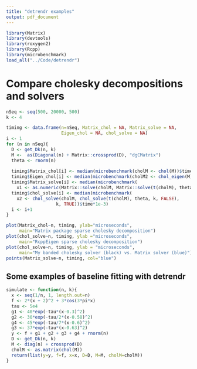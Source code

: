 ```yaml
---
title: "detrendr examples"
output: pdf_document
---
```



```r
library(Matrix)
library(devtools)
library(roxygen2)
library(Rcpp)
library(microbenchmark)
load_all("../Code/detrendr")


```

# Compare cholesky decompositions and solvers
```r
nSeq <- seq(500, 20000, 500) 
k <- 4

timing <- data.frame(n=nSeq, Matrix_chol = NA, Matrix_solve = NA, 
                     Eigen_chol = NA, chol_solve = NA)
i <- 1
for (n in nSeq){
  D <- get_Dk(n, k)
  M <-  as(Diagonal(n) + Matrix::crossprod(D), "dgCMatrix")
  theta <- rnorm(n)
  
  timing$Matrix_chol[i] <- median(microbenchmark(cholM <- chol(M))$time*1e-3)
  timing$Eigen_chol[i] <- median(microbenchmark(cholM2 <- chol_eigen(M))$time*1e-3)
  timing$Matrix_solve[i] <- median(microbenchmark(
    x1 <- as.numeric(Matrix::solve(cholM, Matrix::solve(t(cholM), theta))))$time*1e-3)
  timing$chol_solve[i] <- median(microbenchmark(
    x2 <- chol_solve(cholM, chol_solve(t(cholM), theta, k, FALSE), 
                   k, TRUE))$time*1e-3)
  i <- i+1
}

plot(Matrix_chol~n, timing, ylab="microseconds", 
     main="Matrix package sparse cholesky decomposition")
plot(chol_solve~n, timing, ylab ="microseconds", 
     main="RcppEigen sparse cholesky decomposition")
plot(chol_solve~n, timing, ylab = "microseconds", 
     main="My banded cholesky solver (black) vs. Matrix solver (blue)")
points(Matrix_solve~n, timing, col="blue")


```


## Some examples of baseline fitting with detrendr

```r

simulate <- function(n, k){
  x <- seq(1/n, 1, length.out=n)
  f <- 2*(x + 2)^2 + 3*cos(3*pi*x)
  tau <- 5e4
  g1 <- 40*exp(-tau*(x-0.3)^2)
  g2 <- 30*exp(-tau/2*(x-0.58)^2)
  g4 <- 45*exp(-tau/7*(x-0.6)^2)
  g3 <- 37*exp(-tau*(x-0.63)^2)
  y <- f + g1 + g2 + g3 + g4 + rnorm(n)
  D <- get_Dk(n, k)
  M <- diag(n) + crossprod(D)
  cholM <- as.matrix(chol(M))
  return(list(y=y, f=f, x=x, D=D, M=M, cholM=cholM))
}
```


<!-- ## Current timing experiments -->
<!-- ```{r timing, include=FALSE, echo=FALSE, cache=TRUE, } -->
<!-- nSeq <- seq(100, 1500, 200) -->
<!-- timing <- data.frame(n=nSeq, R = NA, C=NA) -->
<!-- tau <- 0.01 -->
<!-- lambda <- 10 -->
<!-- step <- 1 -->

<!-- for (i in 1:length(nSeq)){ -->
<!--   simData <- simulate(nSeq[i], 3) -->
<!--   y <- simData$y -->
<!--   theta <- simData$y -->
<!--   D <- simData$D -->
<!--   eta <- matrix(D%*%theta) -->
<!--   M <- simData$M -->
<!--   cholM <- simData$cholM -->
<!--   timing$R[i] <- system.time(  -->
<!--       multi_step_R <- spingarn_multi_step_R(theta, eta, y, D, M, lambda,  -->
<!--                                             tau, step, 100))[3] -->
<!--   timing$C[i] <- system.time( -->
<!--     multi_step <- spingarn_multi_step(theta, eta, y, D, cholM, -->
<!--                                      lambda, tau, step, 100))[3] -->
<!-- } -->


<!-- plot(C~n, timing, type="l", col="blue", ylab="Elapsed Time (s) per 100 iterations", main = "R code is in black, C in blue") -->
<!-- lines(R~n, timing, type="l") -->
<!-- ``` -->


<!-- ## Convergence when n=100, lambda = 10 -->
<!-- ```{r convergence, include=TRUE, echo=TRUE, cache=TRUE} -->

<!-- n <- 500 -->
<!-- simData <- simulate(n, 3) -->

<!-- y <- simData$y -->
<!-- theta <- simData$y -->
<!-- D <- simData$D -->
<!-- eta <- matrix(D%*%theta) -->
<!-- M <- simData$M -->
<!-- cholM <- simData$cholM -->
<!-- tau <- 0.05 -->
<!-- lambda <- 10 -->
<!-- step <- 1 -->

<!-- max_iter <- 70000 -->
<!-- rerr <- double(max_iter-1) -->
<!-- THx <- matrix(NA, n, max_iter) -->
<!-- for (iter in 1:max_iter) { -->
<!--   one_step <- spingarn_one_step_R(theta, eta, y, D, M, lambda, tau, step) -->
<!--   theta <- one_step[[1]] -->
<!--   eta <- one_step[[2]] -->
<!--   THx[,iter] <- prox_f1(theta, y, tau) -->
<!--   if (iter > 1){ -->
<!--     rerr[iter] <- norm(as.matrix(THx[,iter] - THx[,iter-1]),'f')/ -->
<!--                     (1 + norm(THx[,iter,drop=FALSE], 'f')) -->
<!--   } -->
<!-- } -->
<!-- theta_last <- prox_f1(theta, y, tau) -->

<!-- par(mfrow=c(2,1), mar=c(3,4,1,1)) -->
<!-- plot(log(rerr), type="l") -->

<!-- plot(simData$x,simData$f,type='l',col='blue', -->
<!-- ylim=c(min(y),max(y)), lwd=3,ylab="", xlab="") -->
<!-- points(simData$x,y, cex=.6) -->
<!-- lines(simData$x,theta_last,col='red', lwd=3) -->

<!-- ``` -->

<!-- ## Convergence when n=1000, lambda = 100 -->
<!-- ```{r convergence2, include=TRUE, echo=FALSE, cache=TRUE} -->

<!-- n <- 1000 -->
<!-- simData <- simulate(n, 3) -->

<!-- y <- simData$y -->
<!-- theta <- simData$y -->
<!-- D <- simData$D -->
<!-- eta <- matrix(D%*%theta) -->
<!-- M <- simData$M -->
<!-- cholM <- simData$cholM -->
<!-- tau <- 0.05 -->
<!-- lambda <- 100 -->
<!-- step <- 1 -->

<!-- max_iter <- 70000 -->
<!-- rerr <- double(max_iter-1) -->
<!-- THx <- matrix(NA, n, max_iter) -->
<!-- for (iter in 1:max_iter) { -->
<!--   one_step <- spingarn_one_step_R(theta, eta, y, D, M, lambda, tau, step) -->
<!--   theta <- one_step[[1]] -->
<!--   eta <- one_step[[2]] -->
<!--   THx[,iter] <- prox_f1(theta, y, tau) -->
<!--   if (iter > 1){ -->
<!--     rerr[iter] <- norm(as.matrix(THx[,iter] - THx[,iter-1]),'f')/ -->
<!--                     (1 + norm(THx[,iter,drop=FALSE], 'f')) -->
<!--   } -->
<!-- } -->
<!-- theta_last <- prox_f1(theta, y, tau) -->

<!-- par(mfrow=c(2,1), mar=c(3,4,1,1)) -->
<!-- plot(log(rerr), type="l") -->

<!-- plot(simData$x,simData$f,type='l',col='blue', -->
<!-- ylim=c(min(y),max(y)), lwd=3,ylab="", xlab="") -->
<!-- points(simData$x,y, cex=.6) -->
<!-- lines(simData$x,theta_last,col='red', lwd=3) -->

<!-- ``` -->

<!-- ## Convergence when n=2000, lambda = 100 -->
<!-- ```{r convergence3, include=TRUE, echo=FALSE, cache=TRUE} -->

<!-- n <- 2000 -->
<!-- simData <- simulate(n, 3) -->

<!-- y <- simData$y -->
<!-- theta <- simData$y -->
<!-- D <- simData$D -->
<!-- eta <- matrix(D%*%theta) -->
<!-- M <- simData$M -->
<!-- cholM <- simData$cholM -->
<!-- tau <- 0.05 -->
<!-- lambda <- 100 -->
<!-- step <- 1 -->

<!-- max_iter <- 70000 -->
<!-- rerr <- double(max_iter-1) -->
<!-- THx <- matrix(NA, n, max_iter) -->
<!-- for (iter in 1:max_iter) { -->
<!--   one_step <- spingarn_one_step_R(theta, eta, y, D, M, lambda, tau, step) -->
<!--   theta <- one_step[[1]] -->
<!--   eta <- one_step[[2]] -->
<!--   THx[,iter] <- prox_f1(theta, y, tau) -->
<!--   if (iter > 1){ -->
<!--     rerr[iter] <- norm(as.matrix(THx[,iter] - THx[,iter-1]),'f')/ -->
<!--                     (1 + norm(THx[,iter,drop=FALSE], 'f')) -->
<!--   } -->
<!-- } -->
<!-- theta_last <- prox_f1(theta, y, tau) -->

<!-- par(mfrow=c(2,1), mar=c(3,4,1,1)) -->
<!-- plot(log(rerr), type="l") -->

<!-- plot(simData$x,simData$f,type='l',col='blue', -->
<!-- ylim=c(min(y),max(y)), lwd=3,ylab="", xlab="") -->
<!-- points(simData$x,y, cex=.6) -->
<!-- lines(simData$x,theta_last,col='red', lwd=3) -->

<!-- ``` -->